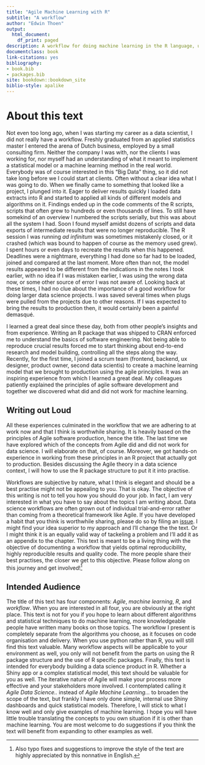 ```yaml
--- 
title: "Agile Machine Learning with R"
subtitle: "A workflow"
author: "Edwin Thoen"
output:
  html_document:
    df_print: paged
description: A workflow for doing machine learning in the R language, using Agile principles.
documentclass: book
link-citations: yes
bibliography:
- book.bib
- packages.bib
site: bookdown::bookdown_site
biblio-style: apalike
---
```


# About this text

Not even too long ago, when I was starting my career as a data scientist, I did not really have a workflow. Freshly graduated from an applied statistics master I entered the arena of Dutch business, employed by a small consulting firm. Neither the company I was with, nor the clients I was working for, nor myself had an understanding of what it meant to implement a statistical model or a machine learning method in the real world. Everybody was of course interested in this "Big Data" thing, so it did not take long before we I could start at clients. Often without a clear idea what I was going to do. When we finally came to something that looked like a project, I plunged into it. Eager to deliver results quickly I loaded data extracts into R and started to applied all kinds of different models and algorithms on it. Findings ended up in the code comments of the R scripts, scripts that often grew to hundreds or even thousands of lines. To still have somekind of an overview I numbered the scripts serially, but this was about all the system I had. Soon I found myself amidst dozens of scripts and data exports of intermediate results that were no longer reproducible. The R session I was running *ad infinitum* was sometimes mistakenly closed, or it crashed (which was bound to happen of course as the memory used grew). I spent hours or even days to recreate the results when this happened. Deadlines were a nightmare, everything I had done so far had to be loaded, joined and compared at the last moment. More often than not, the model results appeared to be different from the indications in the notes I took earlier, with no idea if I was mistaken earlier, I was using the wrong data now, or some other source of error I was not aware of. Looking back at these times, I had no clue about the importance of a good workflow for doing larger data science projects. I was saved several times when plugs were pulled from the projects due to other reasons. If I was expected to bring the results to production then, it would certainly been a painful demasqué.

I learned a great deal since these day, both from other people's insights and from experience. Writing an R package that was shipped to CRAN enforced me to understand the basics of software engineering. Not being able to reproduce crucial results forced me to start thinking about end-to-end research and model building, controlling all the steps along the way. Recently, for the first time, I joined a scrum team (frontend, backend, ux designer, product owner, second data scientis) to create a machine learning model that we brought to production using the agile principles. It was an inspiring experience from which I learned a great deal. My colleagues patiently explained the principles of agile software development and together we discovered what did and did not work for machine learning.

## Writing out Loud

All these experiences culminated in the workflow that we are adhering to at work now and that I think is worthwhile sharing. It is heavily based on the principles of Agile software production, hence the title. The last time we have explored which of the concepts from Agile did and did not work for data science. I will elaborate on that, of course. Moreover, we got hands-on experience in working from these principles in an R project that actually got to production. Besides discussing the Agile theory in a data science context, I will how to use the R package structure to put it it into practise.

Workflows are subjective by nature, what I think is elegant and should be a best practise might not be appealing to you. That is okay. The objective of this writing is not to tell you how you should do your job. In fact, I am very interested in what you have to say about the topics I am writing about. Data science workflows are often grown out of individual trial-and-error rather than coming from a theoretical framework like Agile. If you have developed a habit that you think is worthwhile sharing, please do so by filing an [issue](https://github.com/EdwinTh/AMLwR). I might find your idea superior to my approach and I'll change the the text. Or I might think it is an equally valid way of tackeling a problem and I'll add it as an appendix to the chapter. This text is meant to be a living thing with the objective of documenting a workflow that yields optimal reproducibility, highly reproducible results and quality code. The more people share their best practises, the closer we get to this objective. Please follow along on this journey and get involved![^1] 

## Intended Audience

The title of this text has four components: *Agile*, *machine learning*, *R*, and *workflow*. When you are interested in all four, you are obviously at the right place. This text is not for you if you hope to learn about different algorithms and statistical techniques to do machine learning, more knowledgeable people have written many books on those topics. The workflow I present is completely separate from the algorithms you choose, as it focuses on code organisation and delivery. When you use python rather than R, you will still find this text valuable. Many workflow aspects will be applicable to your environment as well, you only will not benefit from the parts on using the R package structure and the use of R specific packages. Finally, this text is intended for everybody building a data science product in R. Whether a Shiny app or a complex statistical model, this text should be valuable for you as well. The iterative nature of Agile will make your process more effective and your stakeholders more involved. I contemplated calling it *Agile Data Science..* instead of *Agile Machine Learning...* to broaden the scope of the text, but frankly I have only done simple, internal use Shiny dashboards and quick statistical models. Therefore, I will stick to what I know well and only give examples of machine learning. I hope you will have little trouble translating the concepts to you own situation if it is other than machine learning. You are most welcome to do suggestions if you think the text will benefit from expanding to other examples as well.

[^1]: Also typo fixes and suggestions to improve the style of the text are highly appreciated by this nonnative in English.